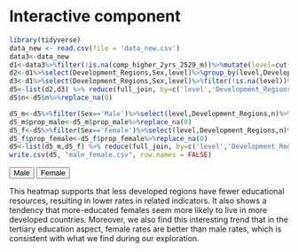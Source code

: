 # Interactive component

```r
library(tidyverse)
data_new <- read.csv(file = 'data_new.csv')
data3<-data_new
d1<-data3%>%filter(!is.na(comp_higher_2yrs_2529_m))%>%mutate(level=cut(comp_higher_2yrs_2529_m, breaks=c(-Inf, 10,20,30,40,50,60,70, Inf), labels=c("< 10","10 to 20","20 to 30","30 to 40","40 to 50","50 to 60","60 to 70","> 70")))
d2<-d1%>%select(Development_Regions,Sex,level)%>%group_by(level,Development_Regions,Sex)%>%summarise(n=n())
d3<-d1%>%select(Development_Regions,Sex,level)%>%filter(!is.na(level))%>%expand(level,Development_Regions,Sex)
d5<-list(d2,d3) %>% reduce(full_join, by=c('level','Development_Regions','Sex'))%>%arrange(level,Development_Regions,Sex)
d5$n<-d5$n%>%replace_na(0)
```

```r
d5_m<-d5%>%filter(Sex=='Male')%>%select(level,Development_Regions,n)%>%arrange(level,Development_Regions)%>%group_by(level)%>%mutate(prop_male=round(n/sum(n)*100))%>%select(level,Development_Regions,prop_male)
d5_m$prop_male<-d5_m$prop_male%>%replace_na(0)
d5_f<-d5%>%filter(Sex=='Female')%>%select(level,Development_Regions,n)%>%arrange(level,Development_Regions)%>%group_by(level)%>%mutate(prop_female=round(n/sum(n)*100))%>%select(level,Development_Regions,prop_female)
d5_f$prop_female<-d5_f$prop_female%>%replace_na(0)
d5<-list(d5_m,d5_f) %>% reduce(full_join, by=c('level','Development_Regions'))
write.csv(d5, "male_female.csv", row.names = FALSE)
```





<!-- Load d3.js -->
<script src="https://d3js.org/d3.v7.js">  </script>
<script src="https://d3js.org/d3-scale-chromatic.v1.min.js"></script>
<!-- Create a div where the graph will take place -->

<!-- Add 2 buttons -->

<button onclick="update('prop_male')">Male</button>
<button onclick="update('prop_female')">Female</button>


<!-- Create a div where the graph will take place -->
<div id="my_dataviz"></div>

<script>

// set the dimensions and margins of the graph
const margin = {top: 80, right: 25, bottom: 30, left: 40},
  width = 450 - margin.left - margin.right,
  height = 450 - margin.top - margin.bottom;

// append the svg object to the body of the page
const svg = d3.select("#my_dataviz")
.append("svg")
  .attr("width", width + margin.left + margin.right)
  .attr("height", height + margin.top + margin.bottom)
.append("g")
  .attr("transform",
        "translate(" + margin.left + "," + margin.top + ")");

const x = d3.scaleBand()
    .range([ 0, width ])
    .padding(0.05);


const y = d3.scaleBand()
    .range([ height, 0 ])
    .padding(0.05);
  
const myColor = d3.scaleSequential()
    .interpolator(d3.interpolatePuRd)
    .domain([1,100])


 // Build X scales and axis:
  x.domain(["Least Developed","Less Developed","More Developed","Not Classified"])
  svg.append("g")
    .style("font-size", 12)
    .attr("transform", `translate(0, ${height})`)
    .call(d3.axisBottom(x).tickSize(0))
    .select(".domain").remove()
    
  // Build Y scales and axis:
  y.domain(["< 10","10 to 20","20 to 30","30 to 40","40 to 50","50 to 60","60 to 70","> 70"])

  svg.append("g")
    .style("font-size", 8)
    .call(d3.axisLeft(y).tickSize(0))
    .select(".domain").remove()
    
  const tooltip = d3.select("#my_dataviz")
    .append("div")
    .style("opacity", 0)
    .attr("class", "tooltip")
    .style("background-color", "white")
    .style("border", "solid")
    .style("border-width", "2px")
    .style("border-radius", "5px")
    .style("padding", "4px")
    
function update(selectedvar) {
//Read the data
d3.csv("https://raw.githubusercontent.com/FinalProjectGroup34/GenderEducation/main/male_female.csv").then(function(data) {

  
  const mouseover = function(event,d) {
    tooltip
      .style("opacity", 1)
    d3.select(this)
      .style("stroke", "black")
      .style("opacity", 1)
  }
      
      
  const mousemove = function(event,d) {
    tooltip
      .html(d[selectedvar]+'% of countries with tertiary completion rate in range: '+d.level+'% are '+d.Development_Regions)
      .style("left", ((event.x)+50)+"px")
      .style("top", ((event.y)+15)+ "px")
      .style("opacity", 0.7)
  }
  
  
  const mouseleave = function(event,d) {
    tooltip
      .style("opacity", 0)
    d3.select(this)
      .style("stroke", "none")
      .style("opacity", 1)
  }
  
        
        
  svg.selectAll()
    .data(data, function(d) {return d.Development_Regions+':'+d.level;})
    .join("rect")
      .attr("x", function(d) { return x(d.Development_Regions) })
      .attr("y", function(d) { return y(d.level) })
      .attr("rx", 4)
      .attr("ry", 4)
      .attr("width", x.bandwidth() )
      .attr("height", y.bandwidth() )
      .style("fill", function(d) { return myColor(d[selectedvar])} )
      .style("stroke-width", 2)
      .style("stroke", "none")
    .on("mouseover", mouseover)
    .on("mousemove", mousemove)
    .on("mouseleave", mouseleave)
})
}

// Initialize plot
update('prop_male')

// Add title to graph
svg.append("text")
        .attr("x", 0)
        .attr("y", -50)
        .attr("text-anchor", "left")
        .style("font-size", "16px")
        .text("Heatmap of tertiary completion rate and Development");

// Add subtitle to graph
svg.append("text")
        .attr("x", 0)
        .attr("y", -30)
        .attr("text-anchor", "left")
        .style("font-size", "14px")
        .style("fill", "grey")
        .style("max-width", 400)
        .text("Click the above button to view the association with Sex");
        
// Add subtitle to graph
svg.append("text")
        .attr("x", 0)
        .attr("y", -15)
        .attr("text-anchor", "left")
        .style("font-size", "14px")
        .style("fill", "grey")
        .style("max-width", 400)
        .text("Move your pointer to discover detail values");

</script>

This heatmap supports that less developed regions have fewer educational resources, resulting in lower rates in related indicators.
It also shows a tendency that more-educated females seem more likely to live in more developed countries. Moreover, we also find this interesting trend that in the tertiary education aspect, female rates are better than male rates, which is consistent with what we find during our exploration.
